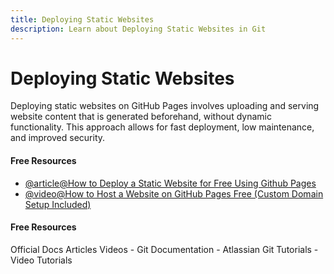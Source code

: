 ```yaml
---
title: Deploying Static Websites
description: Learn about Deploying Static Websites in Git
---
```


# Deploying Static Websites

Deploying static websites on GitHub Pages involves uploading and serving website content that is generated beforehand, without dynamic functionality. This approach allows for fast deployment, low maintenance, and improved security.

#### Free Resources

- [@article@How to Deploy a Static Website for Free Using Github Pages](https://medium.com/flycode/how-to-deploy-a-static-website-for-free-using-github-pages-8eddc194853b)
- [@video@How to Host a Website on GitHub Pages Free (Custom Domain Setup Included)](https://www.youtube.com/watch?v=e5AwNU3Y2es)

#### Free Resources

<Tabs defaultValue="official">
<TabsList>
<TabsTrigger value="official">Official Docs</TabsTrigger>
<TabsTrigger value="article">Articles</TabsTrigger>
<TabsTrigger value="video">Videos</TabsTrigger>
</TabsList>

<TabsContent value="official">
- <Link href="https://git-scm.com/docs">Git Documentation</Link>
</TabsContent>
<TabsContent value="article">
- <Link href="https://www.atlassian.com/git/tutorials">Atlassian Git Tutorials</Link>
</TabsContent>
<TabsContent value="video">
- <Link href="https://www.youtube.com/results?search_query=git+deploying-static-websites+tutorial">Video Tutorials</Link>
</TabsContent>
</Tabs>

<Outlet path="5-github/basics/deploying-static-websites" />
